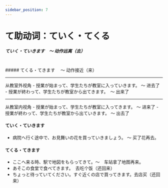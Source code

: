 ```yaml
---
sidebar_position: 7
---
```


# て助动词：ていく・てくる


##### ていく・ていきます　～ 动作远离（去）
<br/>
##### てくる・てきます  　～ 动作接近（来）
<br/>

<Hr>从教室外视角</Hr>
- 授業が始まって、学生たちが教室に<Hb>入っていきます</Hb>。 ～ 进去了
- 授業が終わって、学生たちが教室から<Hb>出てきます</Hb>。　～ 出来了

<Hr>从教室内视角</Hr>
- 授業が始まって、学生たちが教室に<Hb>入ってきます</Hb>。 ～ 进来了
- 授業が終わって、学生たちが教室から<Hb>出ていきます</Hb>。 ～ 出去了

#### ていく・ていきます
- 病院へ行く途中で、お見舞いの花を<Hb>買っていきましょう</Hb>。 ～ 买了花再去。

#### てくる・てきます
- ここへ来る時、駅で地図を<Hb>もらってきて</Hb>。〜　车站拿了地图再来。
- あそこの食堂で<Hb>食べてきます</Hb>。　去吃个饭（还回来）
- ちょっと待っていてください。すぐ近くの店で<Hb>買ってきます</Hb>。去店买（还回来） 
